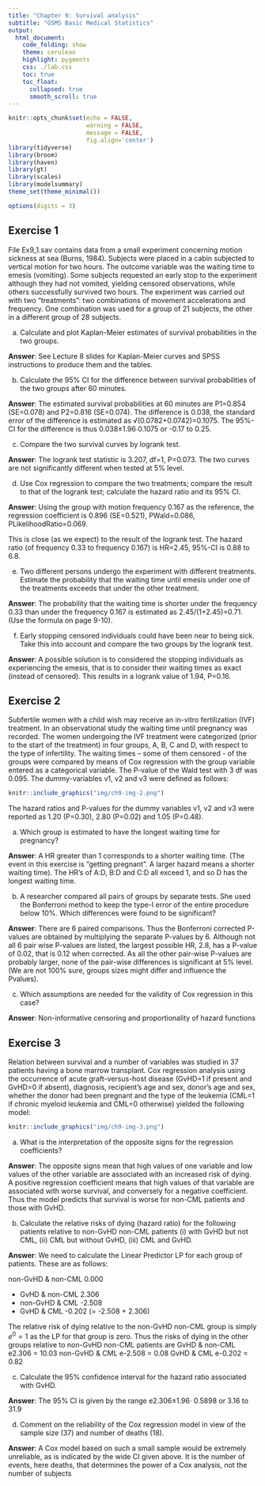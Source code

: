 ```yaml
---
title: "Chapter 9: Survival analysis"
subtitle: "GSMS Basic Medical Statistics"
output: 
  html_document:
    code_folding: show
    theme: cerulean
    highlight: pygments
    css: ./lab.css
    toc: true
    toc_float:
      collapsed: true
      smooth_scroll: true   
---
```


```r

knitr::opts_chunk$set(echo = FALSE, 
                      warning = FALSE, 
                      message = FALSE, 
                      fig.align='center')
library(tidyverse)
library(broom)
library(haven)
library(gt)
library(scales)
library(modelsummary)
theme_set(theme_minimal())

options(digits = 3)

```

## Exercise 1


File Ex9_1.sav contains data from a small experiment concerning motion sickness at sea (Burns, 1984). Subjects were placed in a cabin subjected to vertical motion for two hours. The outcome variable was the waiting time to emesis (vomiting). Some subjects requested an early stop to the experiment although they had not vomited, yielding censored observations, while others successfully survived two hours. The experiment was carried out with two “treatments”: two combinations of movement accelerations and frequency. One
combination was used for a group of 21 subjects, the other in a different group of 28 subjects.

(a) Calculate and plot Kaplan-Meier estimates of survival probabilities in the two groups.

**Answer**: See Lecture 8 slides for Kaplan-Meier curves and SPSS instructions to produce them and the tables.

(b) Calculate the 95% CI for the difference between survival probabilities of the two groups after 60 minutes.

**Answer**: The estimated survival probabilities at 60 minutes are P1=0.854 (SE=0.078) and P2=0.816 (SE=0.074). The difference is 0.038, the standard error of the difference is estimated as √(0.0782+0.0742)=0.1075. The 95%-CI for the
difference is thus 0.038±1.96∙0.1075 or -0.17 to 0.25.


(c) Compare the two survival curves by logrank test.

**Answer**: The logrank test statistic is 3.207, df=1, P=0.073. The two curves are not significantly different when tested at 5% level.



(d) Use Cox regression to compare the two treatments; compare the result to that of the logrank test; calculate the hazard ratio and its 95% CI.

**Answer**: Using the group with motion frequency 0.167 as the reference, the regression coefficient is 0.896 (SE=0.521), PWald=0.086, PLikelihoodRatio=0.069.

This is close (as we expect) to the result of the logrank test. The hazard ratio (of frequency 0.33 to frequency 0.167) is HR=2.45, 95%-CI is 0.88 to 6.8.



(e) Two different persons undergo the experiment with different treatments. Estimate the probability that the waiting time until emesis under one of the treatments exceeds that under the other treatment.

**Answer**: The probability that the waiting time is shorter under the frequency 0.33 than under the frequency 0.167 is estimated as 2.45/(1+2.45)=0.71. (Use the formula on page 9-10).


(f) Early stopping censored individuals could have been near to being sick. Take this into account and compare the two groups by the logrank test.

**Answer**: A possible solution is to considered the stopping individuals as experiencing the emesis, that is to consider their waiting times as exact (instead of censored). This results in a logrank value of 1.94, P=0.16.


## Exercise 2

Subfertile women with a child wish may receive an in-vitro fertilization (IVF) treatment. In an observational study the waiting time until pregnancy was recorded. The women undergoing the IVF treatment were categorized (prior to the start of the treatment) in four groups, A, B, C and D, with respect to the type of infertility. The waiting times – some of them censored - of the groups were compared by means of Cox regression with the group variable entered as a categorical variable. The P-value of the Wald test with 3 df was 0.095. The dummy-variables v1, v2 and v3 were defined as follows:

```r
knitr::include_graphics("img/ch9-img-2.png")

```


The hazard ratios and P-values for the dummy variables v1, v2 and v3 were reported as 1.20 (P=0.30), 2.80 (P=0.02) and 1.05 (P=0.48).

(a) Which group is estimated to have the longest waiting time for pregnancy?

**Answer**: A HR greater than 1 corresponds to a shorter waiting time. (The event in this exercise is “getting pregnant”. A larger hazard means a shorter waiting time). The HR’s of A:D, B:D and C:D all exceed 1, and so D has the longest waiting time.


(b) A researcher compared all pairs of groups by separate tests. She used the Bonferroni method to keep the type-I error of the entire procedure below 10%. Which differences were found to be significant?

**Answer**: There are 6 paired comparisons. Thus the Bonferroni corrected P-values are obtained by multiplying the separate P-values by 6. Although not all 6 pair wise P-values are listed, the largest possible HR, 2.8, has a P-value of 0.02, that is 0.12 when corrected. As all the other pair-wise P-values are probably larger, none of the pair-wise differences is significant at 5% level. (We are not 100% sure, groups sizes might differ and influence the Pvalues).



(c) Which assumptions are needed for the validity of Cox regression in this case?

**Answer**: Non-informative censoring and proportionality of hazard functions



## Exercise 3


Relation between survival and a number of variables was studied in 37 patients having a bone marrow transplant. Cox regression analysis using the occurrence of acute graft-versus-host disease (GvHD=1 if present and GvHD=0 if absent), diagnosis, recipient’s age and sex, donor’s age and sex, whether the donor had been pregnant and the type of the leukemia (CML=1 if chronic myeloid leukemia and CML=0 otherwise) yielded the following model:


```r
knitr::include_graphics("img/ch9-img-3.png")

```



(a) What is the interpretation of the opposite signs for the regression coefficients?

**Answer**: The opposite signs mean that high values of one variable and low values of the other variable are associated with an increased risk of dying. A positive regression coefficient means that high values of that variable are associated with worse survival, and conversely for a negative coefficient. Thus the model predicts that survival is worse for non-CML patients and those with GvHD.


(b) Calculate the relative risks of dying (hazard ratio) for the following patients relative to non-GvHD non-CML patients (i) with GvHD but not CML, (ii) CML but without GvHD, (iii) CML and GvHD.

**Answer**: We need to calculate the Linear Predictor LP for each group of patients. These are as follows:

non-GvHD & non-CML 0.000

-   GvHD & non-CML 2.306
-   non-GvHD & CML -2.508
-   GvHD & CML -0.202 (= -2.508 + 2.306)

The relative risk of dying relative to the non-GvHD non-CML group is simply $e^0 = 1$ as the LP for that group is zero. Thus the risks of dying in the other
groups relative to non-GvHD non-CML patients are
GvHD & non-CML e2.306 = 10.03
non-GvHD & CML e-2.508 = 0.08
GvHD & CML e-0.202 = 0.82


(c) Calculate the 95% confidence interval for the hazard ratio associated with GvHD.

**Answer**: The 95% Cl is given by the range e2.306±1.96· 0.5898 or 3.16 to 31.9


(d) Comment on the reliability of the Cox regression model in view of the sample size (37) and number of deaths (18).

**Answer**: A Cox model based on such a small sample would be extremely unreliable, as is indicated by the wide CI given above. It is the number of events, here deaths, that determines the power of a Cox analysis, not the number of subjects


